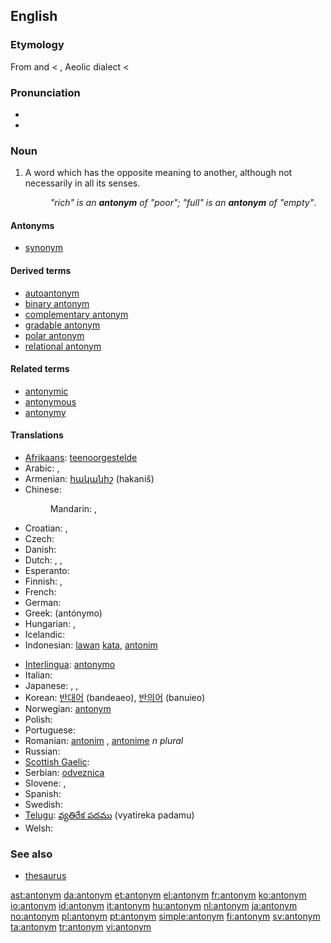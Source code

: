 {{also|Antonym}}
==English==
{{wikipedia}}

===Etymology===
From {{etyl|grc}} {{term|sc=polytonic|ἀντί|tr=anti-||opposite}} and {{term|-onym}} < {{term|sc=polytonic|ὄνυμα|tr=onuma||name}}, Aeolic dialect <  {{term|sc=polytonic|ὄνομα|tr=onoma||name}}

===Pronunciation===
* {{IPA|/ˈæntəˌnɪm/}}
* {{audio|en-us-antonym.ogg|Audio (US)}}

===Noun===
{{en-noun}}

# {{semantics}} A word which has the opposite meaning to another, although not necessarily in all its senses.
#: ''"rich" is an '''antonym''' of "poor"; "full" is an '''antonym''' of "empty"''.

====Antonyms====
* [[synonym]]

====Derived terms====
* [[autoantonym]]
* [[binary antonym]]
* [[complementary antonym]]
* [[gradable antonym]]
* [[polar antonym]]
* [[relational antonym]]

====Related terms====
* [[antonymic]]
* [[antonymous]]
* [[antonymy]]

====Translations====
{{trans-top|word which has the opposite meaning}}
* [[Afrikaans]]: [[teenoorgestelde]]
* Arabic: {{t-|ar|عكس|m|tr=`aks|sc=Arab}},  {{t-|ar|نقيض|m|tr=naqiiD|sc=Arab}}
* Armenian: [[հականիշ]] (hakaniš)
* Chinese:
*: Mandarin: {{t-|cmn|反義詞|sc=Hani|xs=Mandarin}},  {{t-|cmn|反义词|tr=fǎnyìcí|sc=Hani|xs=Mandarin}}
* Croatian: {{t-|hr|antonim|m}}, {{t-|hr|nasuprotnica|f}}
* Czech: {{t-|cs|antonymum|n}}
* Danish: {{t+|da|antonym|n}}
* Dutch: {{t+|nl|tegendeel|n}}, {{t+|nl|tegengestelde|n}}, {{t+|nl|antoniem|n}}
* Esperanto: {{t-|eo|antonimo|xs=Esperanto}}
* Finnish: {{t+|fi|antonyymi}}, {{t-|fi|vastakohta}}
* French: {{t+|fr|antonyme|m}}
* German: {{t+|de|Antonym|n}}
* Greek: {{t+|el|αντώνυμο|n|sc=Grek}} (antónymo)
* Hungarian: {{t|hu|ellentét}}, {{t+|hu|antonima}}
* Icelandic: {{t+|is|andheiti}}
* Indonesian: [[lawan]] [[kata]], [[antonim]]
{{trans-mid}}
* [[Interlingua]]: [[antonymo]]
* Italian: {{t+|it|antonimo|m}}
* Japanese: {{t-|ja|対義語|tr=たいぎご, taigigo|sc=Jpan}},  {{t|ja|反意語|tr=はんいご, han'igo|sc=Jpan}},  {{t-|ja|反対語|tr=はんたいご, hantaigo|sc=Jpan}}
* Korean: [[반대어]] (bandeaeo), [[반의어]] (banuieo)
* Norwegian: [[:no:antonym|antonym]]
* Polish: {{t+|pl|antonim|m}}
* Portuguese: {{t+|pt|antônimo|m}}
* Romanian: [[antonim]] {{n}}, [[antonime]] ''n plural''
* Russian: {{t+|ru|антоним|m|tr=antónim|sc=Cyrl}}
* [[Scottish Gaelic]]: {{t-|gd|frith-fhacal|m|xs=Scottish Gaelic}}
* Serbian: [[odveznica]]
* Slovene: {{t+|sl|protipomenka|f}}, {{t+|sl|antonim|m}}
* Spanish: {{t+|es|antónimo|m}}
* Swedish: {{t+|sv|antonym}}
* [[Telugu]]: [[వ్యతిరేక పదము]] (vyatireka padamu)
* Welsh: {{t+|cy|gwrthwynebair|xs=Welsh}}
{{trans-bottom}}

===See also===
* [[thesaurus]]

[[ast:antonym]]
[[da:antonym]]
[[et:antonym]]
[[el:antonym]]
[[fr:antonym]]
[[ko:antonym]]
[[io:antonym]]
[[id:antonym]]
[[it:antonym]]
[[hu:antonym]]
[[nl:antonym]]
[[ja:antonym]]
[[no:antonym]]
[[pl:antonym]]
[[pt:antonym]]
[[simple:antonym]]
[[fi:antonym]]
[[sv:antonym]]
[[ta:antonym]]
[[tr:antonym]]
[[vi:antonym]]